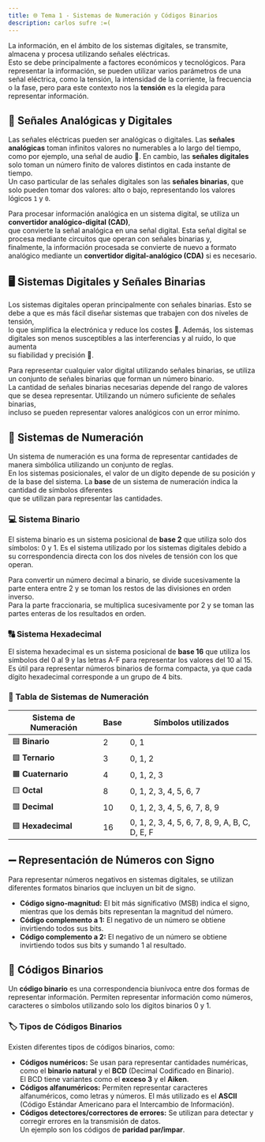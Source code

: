 ```yaml
---
title: 🌐 Tema 1 - Sistemas de Numeración y Códigos Binarios
description: carlos sufre :=(
---
```


La información, en el ámbito de los sistemas digitales, se transmite, almacena y procesa utilizando señales eléctricas.  
Esto se debe principalmente a factores económicos y tecnológicos. Para representar la información, se pueden utilizar 
varios parámetros de una señal eléctrica, como la tensión, la intensidad de la corriente, la frecuencia o la fase, 
pero para este contexto nos la **tensión** es la elegida para representar información.

## 🔄 Señales Analógicas y Digitales

Las señales eléctricas pueden ser analógicas o digitales. Las **señales analógicas** toman infinitos valores no numerables a lo largo del tiempo,  
como por ejemplo, una señal de audio 🎵. En cambio, las **señales digitales** solo toman un número finito de valores distintos en cada instante de tiempo.  
Un caso particular de las señales digitales son las **señales binarias**, que solo pueden tomar dos valores: alto o bajo, representando los valores lógicos `1` y `0`.

Para procesar información analógica en un sistema digital, se utiliza un **convertidor analógico-digital (CAD)**,  
que convierte la señal analógica en una señal digital. Esta señal digital se procesa mediante circuitos que operan con señales binarias y,  
finalmente, la información procesada se convierte de nuevo a formato analógico mediante un **convertidor digital-analógico (CDA)** si es necesario.

## 🖥️ Sistemas Digitales y Señales Binarias

Los sistemas digitales operan principalmente con señales binarias. Esto se debe a que es más fácil diseñar sistemas que trabajen con dos niveles de tensión,  
lo que simplifica la electrónica y reduce los costes 💸. Además, los sistemas digitales son menos susceptibles a las interferencias y al ruido, lo que aumenta  
su fiabilidad y precisión 🔧.

Para representar cualquier valor digital utilizando señales binarias, se utiliza un conjunto de señales binarias que forman un número binario.  
La cantidad de señales binarias necesarias depende del rango de valores que se desea representar. Utilizando un número suficiente de señales binarias,  
incluso se pueden representar valores analógicos con un error mínimo.

## 🔢 Sistemas de Numeración

Un sistema de numeración es una forma de representar cantidades de manera simbólica utilizando un conjunto de reglas.  
En los sistemas posicionales, el valor de un dígito depende de su posición y de la base del sistema. La **base** de un sistema de numeración indica la cantidad de símbolos diferentes  
que se utilizan para representar las cantidades.

### 💻 Sistema Binario

El sistema binario es un sistema posicional de **base 2** que utiliza solo dos símbolos: 0 y 1. Es el sistema utilizado por los sistemas digitales debido a  
su correspondencia directa con los dos niveles de tensión con los que operan.

Para convertir un número decimal a binario, se divide sucesivamente la parte entera entre 2 y se toman los restos de las divisiones en orden inverso.  
Para la parte fraccionaria, se multiplica sucesivamente por 2 y se toman las partes enteras de los resultados en orden.

### 🔠 Sistema Hexadecimal

El sistema hexadecimal es un sistema posicional de **base 16** que utiliza los símbolos del 0 al 9 y las letras A-F para representar los valores del 10 al 15.  
Es útil para representar números binarios de forma compacta, ya que cada dígito hexadecimal corresponde a un grupo de 4 bits.

### 🧮 Tabla de Sistemas de Numeración

| Sistema de Numeración | Base | Símbolos utilizados                            |
| --------------------- | ---- | ---------------------------------------------- |
| 🟦 **Binario**         | 2    | 0, 1                                           |
| 🟩 **Ternario**        | 3    | 0, 1, 2                                        |
| 🟧 **Cuaternario**     | 4    | 0, 1, 2, 3                                     |
| 🟨 **Octal**           | 8    | 0, 1, 2, 3, 4, 5, 6, 7                         |
| 🟥 **Decimal**         | 10   | 0, 1, 2, 3, 4, 5, 6, 7, 8, 9                   |
| 🟪 **Hexadecimal**     | 16   | 0, 1, 2, 3, 4, 5, 6, 7, 8, 9, A, B, C, D, E, F |

## ➖ Representación de Números con Signo

Para representar números negativos en sistemas digitales, se utilizan diferentes formatos binarios que incluyen un bit de signo.

- **Código signo-magnitud:** El bit más significativo (MSB) indica el signo, mientras que los demás bits representan la magnitud del número.
- **Código complemento a 1:** El negativo de un número se obtiene invirtiendo todos sus bits.
- **Código complemento a 2:** El negativo de un número se obtiene invirtiendo todos sus bits y sumando 1 al resultado.

## 🔐 Códigos Binarios

Un **código binario** es una correspondencia biunívoca entre dos formas de representar información. Permiten representar información como números,  
caracteres o símbolos utilizando solo los dígitos binarios 0 y 1.

### 🏷️ Tipos de Códigos Binarios

Existen diferentes tipos de códigos binarios, como:

- **Códigos numéricos:** Se usan para representar cantidades numéricas, como el **binario natural** y el **BCD** (Decimal Codificado en Binario).  
  El BCD tiene variantes como el **exceso 3** y el **Aiken**.
- **Códigos alfanuméricos:** Permiten representar caracteres alfanuméricos, como letras y números. El más utilizado es el **ASCII**  
  (Código Estándar Americano para el Intercambio de Información).
- **Códigos detectores/correctores de errores:** Se utilizan para detectar y corregir errores en la transmisión de datos.  
  Un ejemplo son los códigos de **paridad par/impar**.
